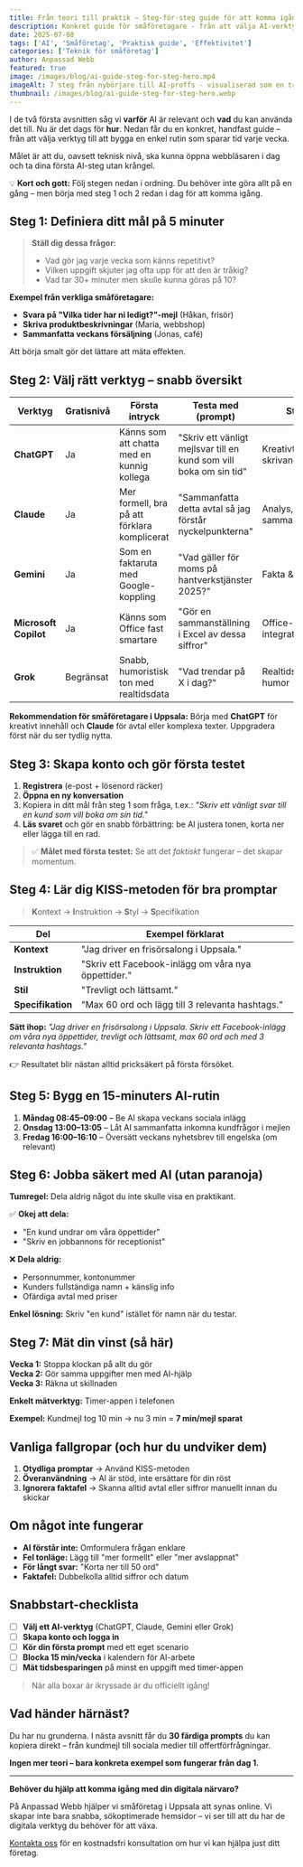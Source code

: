 ```yaml
---
title: Från teori till praktik – Steg-för-steg guide för att komma igång med AI
description: Konkret guide för småföretagare - från att välja AI-verktyg till att bygga en enkel rutin som sparar tid varje vecka.
date: 2025-07-08
tags: ['AI', 'Småföretag', 'Praktisk guide', 'Effektivitet']
categories: ['Teknik för småföretag']
author: Anpassad Webb
featured: true
image: /images/blog/ai-guide-steg-for-steg-hero.mp4
imageAlt: 7 steg från nybörjare till AI-proffs - visualiserad som en trappa
thumbnail: /images/blog/ai-guide-steg-for-steg-hero.webp
---
```



I de två första avsnitten såg vi **varför** AI är relevant och **vad** du kan använda det till. Nu är det dags för **hur**. Nedan får du en konkret, handfast guide – från att välja verktyg till att bygga en enkel rutin som sparar tid varje vecka.

Målet är att du, oavsett teknisk nivå, ska kunna öppna webbläsaren i dag och ta dina första AI-steg utan krångel.

💡 **Kort och gott:** Följ stegen nedan i ordning. Du behöver inte göra allt på en gång – men börja med steg 1 och 2 redan i dag för att komma igång.

## Steg 1: Definiera ditt mål på 5 minuter

> **Ställ dig dessa frågor:**
>
> - Vad gör jag varje vecka som känns repetitivt?
> - Vilken uppgift skjuter jag ofta upp för att den är tråkig?
> - Vad tar 30+ minuter men skulle kunna göras på 10?

**Exempel från verkliga småföretagare:**

- **Svara på "Vilka tider har ni ledigt?"-mejl** (Håkan, frisör)
- **Skriva produktbeskrivningar** (Maria, webbshop)
- **Sammanfatta veckans försäljning** (Jonas, café)

Att börja smalt gör det lättare att mäta effekten.

## Steg 2: Välj rätt verktyg – snabb översikt

| Verktyg               | Gratisnivå | Första intryck                               | Testa med (prompt)                                                 | Styrka                    | Passar för                              | Länk                                                   |
| --------------------- | ---------- | -------------------------------------------- | ------------------------------------------------------------------ | ------------------------- | --------------------------------------- | ------------------------------------------------------ |
| **ChatGPT**           | Ja         | Känns som att chatta med en kunnig kollega   | "Skriv ett vänligt mejlsvar till en kund som vill boka om sin tid" | Kreativt skrivande, idéer | Svenska/engelska texter, sociala medier | [chat.openai.com](https://chat.openai.com)             |
| **Claude**            | Ja         | Mer formell, bra på att förklara komplicerat | "Sammanfatta detta avtal så jag förstår nyckelpunkterna"           | Analys, sammanfattningar  | Längre avtal, rapporter                 | [claude.ai](https://claude.ai)                         |
| **Gemini**            | Ja         | Som en faktaruta med Google-koppling         | "Vad gäller för moms på hantverkstjänster 2025?"                   | Fakta & research          | Snabba fakta, Google-ekosystem          | [gemini.google.com](https://gemini.google.com)         |
| **Microsoft Copilot** | Ja         | Känns som Office fast smartare               | "Gör en sammanställning i Excel av dessa siffror"                  | Office-integration        | Word- & Excel-automatisering            | [copilot.microsoft.com](https://copilot.microsoft.com) |
| **Grok**              | Begränsat  | Snabb, humoristisk ton med realtidsdata      | "Vad trendar på X i dag?"                                          | Realtidsdata & humor      | Snabba frågor, X-ekosystem              | [x.ai](https://x.ai)                                   |

**Rekommendation för småföretagare i Uppsala:** Börja med **ChatGPT** för kreativt innehåll och **Claude** för avtal eller komplexa texter. Uppgradera först när du ser tydlig nytta.

## Steg 3: Skapa konto och gör första testet

1. **Registrera** (e-post + lösenord räcker)
2. **Öppna en ny konversation**
3. Kopiera in ditt mål från steg 1 som fråga, t.ex.:
   _"Skriv ett vänligt svar till en kund som vill boka om sin tid."_
4. **Läs svaret** och gör en snabb förbättring: be AI justera tonen, korta ner eller lägga till en rad.

> ✅ **Målet med första testet:** Se att det _faktiskt_ fungerar – det skapar momentum.

## Steg 4: Lär dig KISS-metoden för bra promptar

> **K**ontext → **I**nstruktion → **S**tyl → **S**pecifikation

| Del               | Exempel förklarat                                   |
| ----------------- | --------------------------------------------------- |
| **Kontext**       | "Jag driver en frisörsalong i Uppsala."             |
| **Instruktion**   | "Skriv ett Facebook-inlägg om våra nya öppettider." |
| **Stil**          | "Trevligt och lättsamt."                            |
| **Specifikation** | "Max 60 ord och lägg till 3 relevanta hashtags."    |

**Sätt ihop:**
_"Jag driver en frisörsalong i Uppsala. Skriv ett Facebook-inlägg om våra nya öppettider, trevligt och lättsamt, max 60 ord och med 3 relevanta hashtags."_

👉 Resultatet blir nästan alltid pricksäkert på första försöket.

## Steg 5: Bygg en 15-minuters AI-rutin

1. **Måndag 08:45–09:00** – Be AI skapa veckans sociala inlägg
2. **Onsdag 13:00–13:05** – Låt AI sammanfatta inkomna kundfrågor i mejlen
3. **Fredag 16:00–16:10** – Översätt veckans nyhetsbrev till engelska (om relevant)

## Steg 6: Jobba säkert med AI (utan paranoja)

**Tumregel:** Dela aldrig något du inte skulle visa en praktikant.

✅ **Okej att dela:**

- "En kund undrar om våra öppettider"
- "Skriv en jobbannons för receptionist"

❌ **Dela aldrig:**

- Personnummer, kontonummer
- Kunders fullständiga namn + känslig info
- Ofärdiga avtal med priser

**Enkel lösning:** Skriv "en kund" istället för namn när du testar.

## Steg 7: Mät din vinst (så här)

**Vecka 1:** Stoppa klockan på allt du gör  
**Vecka 2:** Gör samma uppgifter men med AI-hjälp  
**Vecka 3:** Räkna ut skillnaden

**Enkelt mätverktyg:** Timer-appen i telefonen

**Exempel:** Kundmejl tog 10 min → nu 3 min = **7 min/mejl sparat**

## Vanliga fallgropar (och hur du undviker dem)

1. **Otydliga promptar** → Använd KISS-metoden
2. **Överanvändning** → AI är stöd, inte ersättare för din röst
3. **Ignorera faktafel** → Skanna alltid avtal eller siffror manuellt innan du skickar

## Om något inte fungerar

- **AI förstår inte:** Omformulera frågan enklare
- **Fel tonläge:** Lägg till "mer formellt" eller "mer avslappnat"
- **För långt svar:** "Korta ner till 50 ord"
- **Faktafel:** Dubbelkolla alltid siffror och datum

## Snabbstart-checklista

- [ ] **Välj ett AI-verktyg** (ChatGPT, Claude, Gemini eller Grok)
- [ ] **Skapa konto och logga in**
- [ ] **Kör din första prompt** med ett eget scenario
- [ ] **Blocka 15 min/vecka** i kalendern för AI-arbete
- [ ] **Mät tidsbesparingen** på minst en uppgift med timer-appen

> När alla boxar är ikryssade är du officiellt igång!

## Vad händer härnäst?

Du har nu grunderna. I nästa avsnitt får du **30 färdiga prompts** du kan kopiera direkt – från kundmejl till sociala medier till offertförfrågningar.

**Ingen mer teori – bara konkreta exempel som fungerar från dag 1.**

---

**Behöver du hjälp att komma igång med din digitala närvaro?**

På Anpassad Webb hjälper vi småföretag i Uppsala att synas online. Vi skapar inte bara snabba, sökoptimerade hemsidor – vi ser till att du har de digitala verktyg du behöver för att växa.

[Kontakta oss](/kontakt) för en kostnadsfri konsultation om hur vi kan hjälpa just ditt företag.
